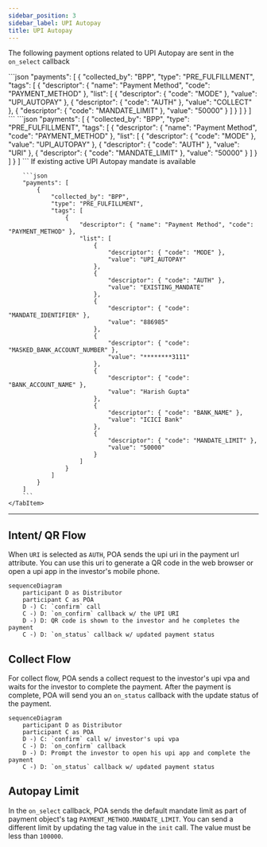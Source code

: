 ```yaml
---
sidebar_position: 3
sidebar_label: UPI Autopay
title: UPI Autopay
---
```



The following payment options related to UPI Autopay are sent in the `on_select` callback

<Tabs>
    <TabItem value="collect" label="Collect" default>
        ```json
        "payments": [
            {
                "collected_by": "BPP",
                "type": "PRE_FULFILLMENT",
                "tags": [
                    {
                        "descriptor": { "name": "Payment Method", "code": "PAYMENT_METHOD" },
                        "list": [
                            {
                                "descriptor": { "code": "MODE" },
                                "value": "UPI_AUTOPAY"
                            },
                            {
                                "descriptor": { "code": "AUTH" },
                                "value": "COLLECT"
                            },
                            {
                                "descriptor": { "code": "MANDATE_LIMIT" },
                                "value": "50000"
                            }
                        ]
                    }
                ]
            }
        ]
        ```
    </TabItem>
    <TabItem value="uri" label="URI">
        ```json
        "payments": [
            {
                "collected_by": "BPP",
                "type": "PRE_FULFILLMENT",
                "tags": [
                    {
                        "descriptor": { "name": "Payment Method", "code": "PAYMENT_METHOD" },
                        "list": [
                            {
                                "descriptor": { "code": "MODE" },
                                "value": "UPI_AUTOPAY"
                            },
                            {
                                "descriptor": { "code": "AUTH" },
                                "value": "URI"
                            },
                            {
                                "descriptor": { "code": "MANDATE_LIMIT" },
                                "value": "50000"
                            }
                        ]
                    }
                ]
            }
        ]
        ```
    </TabItem>
    <TabItem value="existing_mandate" label="Existing Mandate">
        If existing active UPI Autopay mandate is available

        ```json
        "payments": [
            {
                "collected_by": "BPP",
                "type": "PRE_FULFILLMENT",
                "tags": [
                    {
                        "descriptor": { "name": "Payment Method", "code": "PAYMENT_METHOD" },
                        "list": [
                            {
                                "descriptor": { "code": "MODE" },
                                "value": "UPI_AUTOPAY"
                            },
                            {
                                "descriptor": { "code": "AUTH" },
                                "value": "EXISTING_MANDATE"
                            },
                            {
                                "descriptor": { "code": "MANDATE_IDENTIFIER" },
                                "value": "886985"
                            },
                            {
                                "descriptor": { "code": "MASKED_BANK_ACCOUNT_NUMBER" },
                                "value": "********3111"
                            },
                            {
                                "descriptor": { "code": "BANK_ACCOUNT_NAME" },
                                "value": "Harish Gupta"
                            },
                            {
                                "descriptor": { "code": "BANK_NAME" },
                                "value": "ICICI Bank"
                            },
                            {
                                "descriptor": { "code": "MANDATE_LIMIT" },
                                "value": "50000"
                            }
                        ]
                    }
                ]
            }
        ]
        ```
    </TabItem>
</Tabs>

---

## Intent/ QR Flow

When `URI` is selected as `AUTH`, POA sends the upi uri in the payment url attribute. You can use this uri to generate a QR code in the web browser or open a upi app in the investor's mobile phone.

```mermaid
sequenceDiagram
    participant D as Distributor
    participant C as POA
    D -) C: `confirm` call
    C -) D: `on_confirm` callback w/ the UPI URI
    D -) D: QR code is shown to the investor and he completes the payment
    C -) D: `on_status` callback w/ updated payment status
```

## Collect Flow

For collect flow, POA sends a collect request to the investor's upi vpa and waits for the investor to complete the payment. After the payment is complete, POA will send you an `on_status` callback with the update status of the payment.

```mermaid
sequenceDiagram
    participant D as Distributor
    participant C as POA
    D -) C: `confirm` call w/ investor's upi vpa
    C -) D: `on_confirm` callback
    D -) D: Prompt the investor to open his upi app and complete the payment
    C -) D: `on_status` callback w/ updated payment status
```

## Autopay Limit

In the `on_select` callback, POA sends the default mandate limit as part of payment object's tag `PAYMENT_METHOD.MANDATE_LIMIT`. You can send a different limit by updating the tag value in the `init` call. The value must be less than `100000`.
